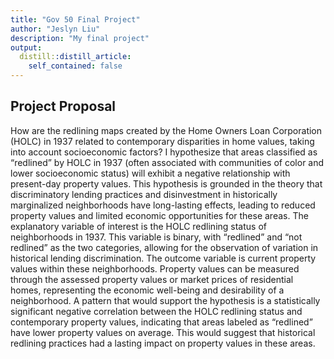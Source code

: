 ```yaml
---
title: "Gov 50 Final Project"
author: "Jeslyn Liu"
description: "My final project"
output:
  distill::distill_article:
    self_contained: false
---
```




## Project Proposal

How are the redlining maps created by the Home Owners Loan Corporation (HOLC) in 1937 related to contemporary disparities in home values, taking into account socioeconomic factors? I hypothesize that areas classified as "redlined" by HOLC in 1937 (often associated with communities of color and lower socioeconomic status) will exhibit a negative relationship with present-day property values. This hypothesis is grounded in the theory that discriminatory lending practices and disinvestment in historically marginalized neighborhoods have long-lasting effects, leading to reduced property values and limited economic opportunities for these areas. The explanatory variable of interest is the HOLC redlining status of neighborhoods in 1937. This variable is binary, with "redlined" and "not redlined" as the two categories, allowing for the observation of variation in historical lending discrimination. The outcome variable is current property values within these neighborhoods. Property values can be measured through the assessed property values or market prices of residential homes, representing the economic well-being and desirability of a neighborhood. A pattern that would support the hypothesis is a statistically significant negative correlation between the HOLC redlining status and contemporary property values, indicating that areas labeled as "redlined" have lower property values on average. This would suggest that historical redlining practices had a lasting impact on property values in these areas.




